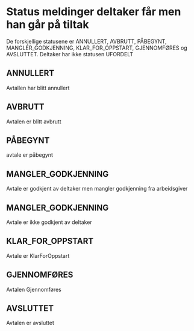 

<Meta title="Avtale Status Meldinger/Deltaker" />

# Status meldinger deltaker får men han går på tiltak

De forskjellige statusene er ANNULLERT, AVBRUTT, PÅBEGYNT, MANGLER_GODKJENNING, KLAR_FOR_OPPSTART, GJENNOMFØRES og AVSLUTTET.
Deltaker har ikke statusen UFORDELT 

## ANNULLERT

Avtallen har blitt annullert

<Story of={DeltakerAvtaleStatuser.Annullert} />

## AVBRUTT

Avtalen er blitt avbrutt

<Story of={DeltakerAvtaleStatuser.Avbrutt} />

## PÅBEGYNT

avtale er påbegynt

<Story of={DeltakerAvtaleStatuser.Påbegynt} />

## MANGLER_GODKJENNING 

Avtale er godkjent av deltaker men mangler godkjenning fra arbeidsgiver

<Story of={DeltakerAvtaleStatuser.ManglerGodkjenningDeltakerHarGodkjent} />

## MANGLER_GODKJENNING

Avtale er ikke godkjent av deltaker

<Story of={DeltakerAvtaleStatuser.ManglerGodkjenningDeltakerHarIkkeGodkjent} />

## KLAR_FOR_OPPSTART

Avtale er KlarForOppstart

<Story of={DeltakerAvtaleStatuser.KlarForOppstart} />

## GJENNOMFØRES

Avtalen Gjennomføres

<Story of={DeltakerAvtaleStatuser.Gjennomføres} />

## AVSLUTTET

Avtalen er avsluttet

<Story of={DeltakerAvtaleStatuser.Avsluttet} />
